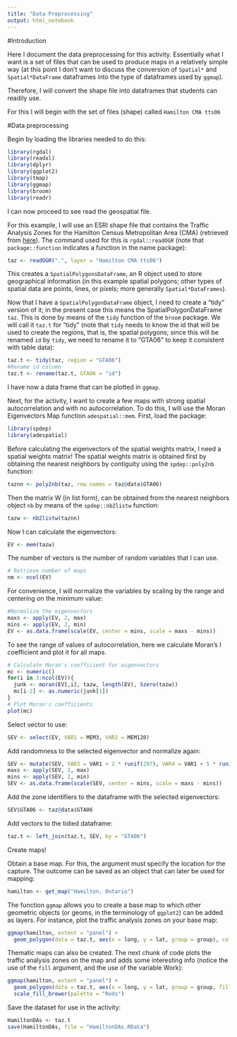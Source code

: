 ```yaml
---
title: "Data Preprocessing"
output: html_notebook
---
```


#Introduction

Here I document the data preprocessing for this activity. Essentially what I want is a set of files that can be used to produce maps in a relatively simple way (at this point I don't want to discuss the conversion of `Spatial*` and `Spatial*DataFrame` dataframes into the type of dataframes used by `ggmap`).

Therefore, I will convert the shape file into dataframes that students can readily use.

For this I will begin with the set of files (shape) called `Hamilton CMA tts06`

#Data preprocessing

Begin by loading the libraries needed to do this:
```r
library(rgdal)
library(readxl)
library(dplyr)
library(ggplot2)
library(tmap)
library(ggmap)
library(broom)
library(readr)
```

I can now proceed to see read the geospatial file. 

For this example, I will use an ESRI shape file that contains the Traffic Analysis Zones for the Hamilton Census Metropolitan Area (CMA) (retrieved from [here](http://dmg.utoronto.ca/survey-boundary-files#2006_zone)). The command used for this is `rgdal::readOGR` (note that `package::function` indicates a function in the name package):
```r
taz <- readOGR(".", layer = "Hamilton CMA tts06")
```

This creates a `SpatialPolygonsDataFrame`, an R object used to store geographical information (in this example spatial polygons; other types of spatial data are points, lines, or pixels; more generally `Spatial*DataFrames`).

Now that I have a `SpatialPolygonDataFrame` object, I need to create a "tidy" version of it; in the present case this means the SpatialPolygonDataFrame `taz`. This is done by means of the `tidy` function of the `broom` package. We will call it `taz.t` for "tidy" (note that `tidy` needs to know the id that will be used to create the regions, that is, the spatial polygons; since this will be renamed `id` by `tidy`, we need to rename it to "GTA06" to keep it consistent with table data):
```r
taz.t <- tidy(taz, region = "GTA06")
#Rename id column
taz.t <- rename(taz.t, GTA06 = "id")
```

I have now a data frame that can be plotted in `ggmap`.

Next, for the activity, I want to create a few maps with strong spatial autocorrelation and with no autocorrelation. To do this, I will use the Moran Eigenvectors Map function `adespatial::mem`. First, load the package:
```r
library(spdep)
library(adespatial)
```

Before calculating the eigenvectors of the spatial weights matrix, I need a spatial weights matrix! The spatial weights matrix is obtained first by obtaining the nearest neighbors by contiguity using the `spdep::poly2nb` function:
```r
taznn <- poly2nb(taz, row.names = taz@data$GTA06)
```

Then the matrix W (in list form), can be obtained from the nearest neighbors object `nb` by means of the `spdep::nb2listw` function:
```r
tazw <- nb2listw(taznn)
```

Now I can calculate the eigenvectors:
```r
EV <- mem(tazw)
```

The number of vectors is the number of random variables that I can use.
```r
# Retrieve number of maps
nm <- ncol(EV)
```

For convenience, I will normalize the variables by scaling by the range and centering on the minimum value:
```r
#Normalize the eigenvectors
maxs <- apply(EV, 2, max) 
mins <- apply(EV, 2, min)
EV <- as.data.frame(scale(EV, center = mins, scale = maxs - mins))
```

To see the range of values of autocorrelation, here we calculate Moran's I coefficient and plot it for all maps.
```r
# Calculate Moran's coefficient for eigenvectors
mc <- numeric()
for(i in 3:ncol(EV)){
  junk <- moran(EV[,i], tazw, length(EV), Szero(tazw))
  mc[i-2] <- as.numeric(junk[1])
}
# Plot Moran's coefficients
plot(mc)
```

Select vector to use:
```r
SEV <- select(EV, VAR1 = MEM3, VAR2 = MEM120)
```

Add randomness to the selected eigenvector and normalize again:
```r
SEV <- mutate(SEV, VAR3 = VAR1 + 2 * runif(297), VAR4 = VAR1 + 5 * runif(297), VAR5 = VAR2 + 2 * runif(297))
maxs <- apply(SEV, 2, max) 
mins <- apply(SEV, 2, min)
SEV <- as.data.frame(scale(SEV, center = mins, scale = maxs - mins))
```

Add the zone identifiers to the dataframe with the selected eigenvectors:
```r
SEV$GTA06 <- taz@data$GTA06
```

Add vectors to the tidied dataframe:
```r
taz.t <- left_join(taz.t, SEV, by = "GTA06")
```

Create maps!

Obtain a base map. For this, the argument must specify the location for the capture. The outcome can be saved as an object that can later be used for mapping:
```r
hamilton <- get_map("Hamilton, Ontario")
```

The function `ggmap` allows you to create a base map to which other geometric objects (or geoms, in the terminology of `ggplot2`) can be added as layers. For instance, plot the traffic analysis zones on your base map:
```r
ggmap(hamilton, extent = "panel") + 
  geom_polygon(data = taz.t, aes(x = long, y = lat, group = group), colour = 'black', alpha = .3, size = .3)
```

Thematic maps can also be created. The next chunk of code plots the traffic analysis zones on the map and adds some interesting info (notice the use of the `fill` argument, and the use of the variable Work):
```r
ggmap(hamilton, extent = "panel") + 
  geom_polygon(data = taz.t, aes(x = long, y = lat, group = group, fill = cut_number(VAR 2, 5)), colour = 'black', alpha = 1, size = .3) +
  scale_fill_brewer(palette = "Reds")
```

Save the dataset for use in the activity:
```r
HamiltonDAs <- taz.t
save(HamiltonDAs, file = "HamiltonDAs.RData")
```